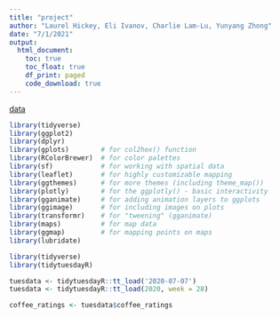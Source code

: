 ```yaml
---
title: "project"
author: "Laurel Hickey, Eli Ivanov, Charlie Lam-Lu, Yunyang Zhong"
date: "7/1/2021"
output: 
  html_document:
    toc: true
    toc_float: true
    df_print: paged
    code_download: true
---
```


[data](https://github.com/rfordatascience/tidytuesday/tree/master/data/2020/2020-07-07)

```r
library(tidyverse)
library(ggplot2)
library(dplyr)
library(gplots)        # for col2hex() function
library(RColorBrewer)  # for color palettes
library(sf)            # for working with spatial data
library(leaflet)       # for highly customizable mapping
library(ggthemes)      # for more themes (including theme_map())
library(plotly)        # for the ggplotly() - basic interactivity
library(gganimate)     # for adding animation layers to ggplots
library(ggimage)       # for including images on plots
library(transformr)    # for "tweening" (gganimate)
library(maps)          # for map data
library(ggmap)         # for mapping points on maps
library(lubridate)
```

```r
library(tidyverse)
library(tidytuesdayR)

tuesdata <- tidytuesdayR::tt_load('2020-07-07')
tuesdata <- tidytuesdayR::tt_load(2020, week = 28)

coffee_ratings <- tuesdata$coffee_ratings
```

